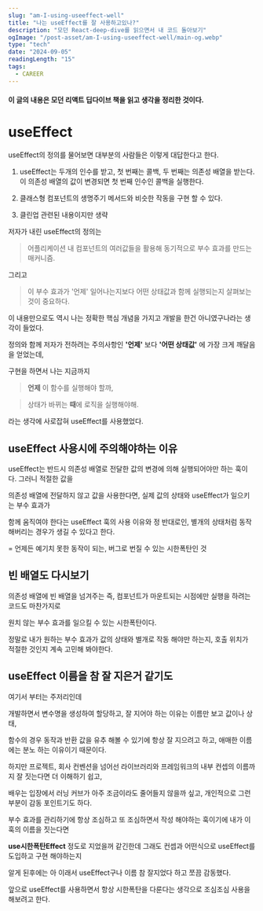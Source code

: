 ```yaml
---
slug: "am-I-using-useeffect-well"
title: "나는 useEffect를 잘 사용하고있나?"
description: "모던 React-deep-dive를 읽으면서 내 코드 돌아보기"
ogImage: "/post-asset/am-I-using-useeffect-well/main-og.webp"
type: "tech"
date: "2024-09-05"
readingLength: "15"
tags:
  - CAREER
---
```


#### 이 글의 내용은 모던 리액트 딥다이브 책을 읽고 생각을 정리한 것이다.

# useEffect

useEffect의 정의를 물어보면 대부분의 사람들은 이렇게 대답한다고 한다.

1. useEffect는 두개의 인수를 받고, 첫 번째는 콜백, 두 번째는 의존성 배열을 받는다. 이 의존성 배열의 값이 변경되면 첫 번째 인수인 콜백을 실행한다.

2. 클래스형 컴포넌트의 생명주기 메서드와 비슷한 작동을 구현 할 수 있다.

3. 클린업 관련된 내용이지만 생략

저자가 내린 useEffect의 정의는

> 어플리케이션 내 컴포넌트의 여러값들을 활용해 동기적으로 부수 효과를 만드는 매커니즘.

그리고

> 이 부수 효과가 '언제' 일어나는지보다 어떤 상태값과 함께 실행되는지 살펴보는 것이 중요하다.

이 내용만으로도 역시 나는 정확한 핵심 개념을 가지고 개발을 한건 아니였구나라는 생각이 들었다.

정의와 함께 저자가 전하려는 주의사항인 **'언제'** 보다 **'어떤 상태값'** 에 가장 크게 깨달음을 얻었는데,

구현을 하면서 나는 지금까지

> **언제** 이 함수를 실행해야 할까,

> 상태가 바뀌는 **때**에 로직을 실행해야해.

라는 생각에 사로잡혀 useEffect를 사용했었다.

## useEffect 사용시에 주의해야하는 이유

useEffect는 반드시 의존성 배열로 전달한 값의 변경에 의해 실행되어야만 하는 훅이다. 그러니 적절한 값을

의존성 배열에 전달하지 않고 값을 사용한다면, 실제 값의 상태와 useEffect가 일으키는 부수 효과가

함께 움직여야 한다는 useEffect 훅의 사용 이유와 정 반대로인, 별개의 상태처럼 동작 해버리는 경우가 생길 수 있다고 한다.

= 언제든 예기치 못한 동작이 되는, 버그로 번질 수 있는 시한폭탄인 것

## 빈 배열도 다시보기

의존성 배열에 빈 배열을 넘겨주는 즉, 컴포넌트가 마운트되는 시점에만 실행을 하려는 코드도 마찬가지로

원치 않는 부수 효과를 일으킬 수 있는 시한폭탄이다.

정말로 내가 원하는 부수 효과가 값의 상태와 별개로 작동 해야만 하는지, 호출 위치가 적절한 것인지 계속 고민해 봐야한다.

## useEffect 이름을 참 잘 지은거 같기도

여기서 부터는 주저리인데

개발하면서 변수명을 생성하여 할당하고, 잘 지어야 하는 이유는 이름만 보고 값이나 상태,

함수의 경우 동작과 반환 값을 유추 해볼 수 있기에 항상 잘 지으려고 하고, 애매한 이름에는 분노 하는 이유이기 때문이다.

하지만 프로젝트, 회사 컨벤션을 넘어선 라이브러리와 프레임워크의 내부 컨셉의 이름까지 잘 짓는다면 더 이해하기 쉽고,

배우는 입장에서 러닝 커브가 아주 조금이라도 줄어들지 않을까 싶고, 개인적으로 그런 부분이 감동 포인트기도 하다.

부수 효과를 관리하기에 항상 조심하고 또 조심하면서 작성 해야하는 훅이기에 내가 이 훅의 이름을 짓는다면

**use시한폭탄Effect** 정도로 지었을꺼 같긴한데 그래도 컨셉과 어떤식으로 useEffect를 도입하고 구현 해야하는지

알게 된후에는 아 이래서 useEffect구나 이름 참 잘지었다 하고 쪼끔 감동했다.

앞으로 useEffect를 사용하면서 항상 시한폭탄을 다룬다는 생각으로 조심조심 사용을 해보려고 한다.
